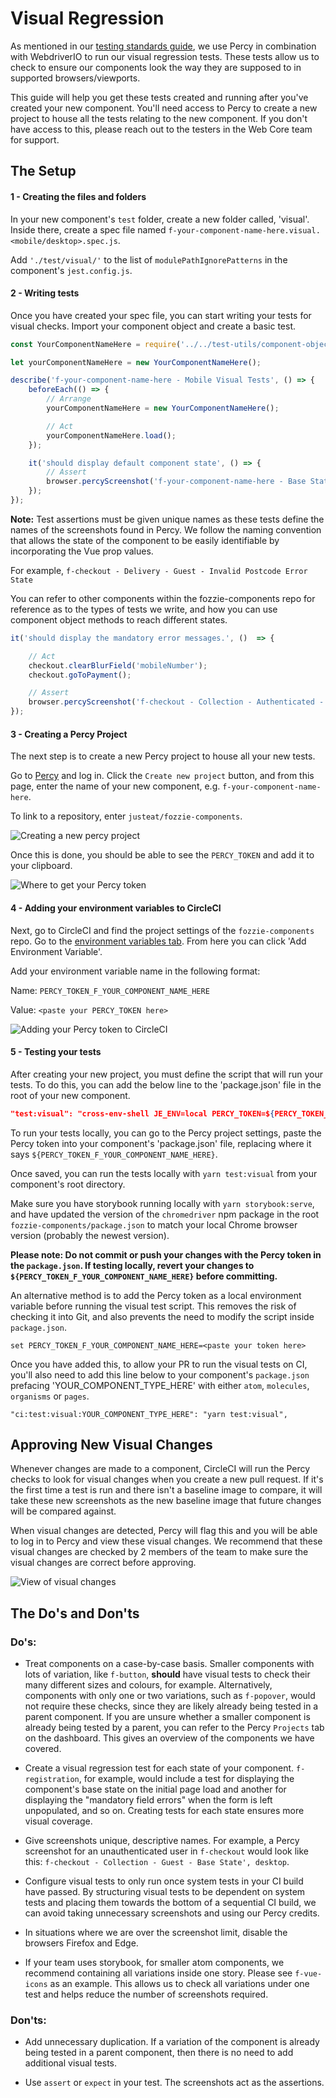 <Meta title="Documentation/Standards/Testing/Visual Regression"/>

# Visual Regression

As mentioned in our [testing standards guide](https://vue.pie.design/?path=/story/documentation-standards-testing-overview--page),
we use Percy in combination with WebdriverIO to run our visual regression tests.
These tests allow us to check to ensure our components look the way they are supposed to in supported browsers/viewports.

This guide will help you get these tests created and running after you've created your new component.
You'll need access to Percy to create a new project to house all the tests relating to the new component.
If you don't have access to this, please reach out to the testers in the Web Core team for support.

## The Setup

#### 1 - Creating the files and folders
In your new component's `test` folder, create a new folder called, 'visual'.
Inside there, create a spec file named `f-your-component-name-here.visual.<mobile/desktop>.spec.js`.

Add `'./test/visual/'` to the list of `modulePathIgnorePatterns` in the component's `jest.config.js`.

#### 2 - Writing tests
Once you have created your spec file, you can start writing your tests for visual checks.
Import your component object and create a basic test.

```javascript
const YourComponentNameHere = require('../../test-utils/component-objects/f-yourComponentNameHere.component');

let yourComponentNameHere = new YourComponentNameHere();

describe('f-your-component-name-here - Mobile Visual Tests', () => {
    beforeEach(() => {
        // Arrange
        yourComponentNameHere = new YourComponentNameHere();

        // Act
        yourComponentNameHere.load();
    });

    it('should display default component state', () => {
        // Assert
        browser.percyScreenshot('f-your-component-name-here - Base State', 'mobile');
    });
});
```

**Note:** Test assertions must be given unique names as these tests define the names of the screenshots found in Percy.
We follow the naming convention that allows the state of the component to be easily identifiable by incorporating the Vue prop values.

For example, `f-checkout - Delivery - Guest - Invalid Postcode Error State`

You can refer to other components within the fozzie-components repo for reference as to the types of tests we write,
and how you can use component object methods to reach different states.

```javascript
it('should display the mandatory error messages.', ()  => {

	// Act
	checkout.clearBlurField('mobileNumber');
	checkout.goToPayment();

	// Assert
	browser.percyScreenshot('f-checkout - Collection - Authenticated - Mandatory Errors State', 'desktop');
});
```

#### 3 - Creating a Percy Project
The next step is to create a new Percy project to house all your new tests.

Go to [Percy](https://percy.io/recent-project) and log in.
Click the `Create new project` button, and from this page, enter the name of your new component, e.g. `f-your-component-name-here`.

To link to a repository, enter `justeat/fozzie-components`.

![Creating a new percy project](./percy-new-project.png)

Once this is done, you should be able to see the `PERCY_TOKEN` and add it to your clipboard.

![Where to get your Percy token](./percy-project.png)


#### 4 - Adding your environment variables to CircleCI
Next, go to CircleCI and find the project settings of the `fozzie-components` repo.
Go to the [environment variables tab](https://app.circleci.com/settings/project/github/justeat/fozzie-components/environment-variables).
From here you can click 'Add Environment Variable'.

Add your environment variable name in the following format:

Name: `PERCY_TOKEN_F_YOUR_COMPONENT_NAME_HERE`

Value: `<paste your PERCY_TOKEN here>`

![Adding your Percy token to CircleCI](./percy-circleci-env-var.png)


#### 5 - Testing your tests
After creating your new project, you must define the script that will run your tests.
To do this, you can add the below line to the 'package.json' file in the root of your new component.

```json
"test:visual": "cross-env-shell JE_ENV=local PERCY_TOKEN=${PERCY_TOKEN_F_YOUR_COMPONENT_NAME_HERE} TEST_TYPE=visual percy exec -- wdio ../../../../wdio-chrome.conf.js",
```

To run your tests locally, you can go to the Percy project settings, paste the Percy token into your component's 'package.json' file,
replacing where it says `${PERCY_TOKEN_F_YOUR_COMPONENT_NAME_HERE}`.

Once saved, you can run the tests locally with `yarn test:visual` from your component's root directory.

Make sure you have storybook running locally with `yarn storybook:serve`,
and have updated the version of the `chromedriver` npm package in the root `fozzie-components/package.json`
to match your local Chrome browser version (probably the newest version).

**Please note: Do not commit or push your changes with the Percy token in the `package.json`. If testing locally, revert your changes to `${PERCY_TOKEN_F_YOUR_COMPONENT_NAME_HERE}` before committing.**

An alternative method is to add the Percy token as a local environment variable before running the visual test script.
This removes the risk of checking it into Git, and also prevents the need to modify the script inside `package.json`.

```
set PERCY_TOKEN_F_YOUR_COMPONENT_NAME_HERE=<paste your token here>
```

Once you have added this, to allow your PR to run the visual tests on CI, you'll also need to add this line below to your component's `package.json` prefacing 'YOUR_COMPONENT_TYPE_HERE' with either `atom`, `molecules`, `organisms` or `pages`.

```
"ci:test:visual:YOUR_COMPONENT_TYPE_HERE": "yarn test:visual",
```

## Approving New Visual Changes

Whenever changes are made to a component, CircleCI will run the Percy checks to look for visual changes when you create a new pull request. If it's the first time a test is run and there isn't a baseline image to compare, it will take these new screenshots as the new baseline image that future changes will be compared against.

When visual changes are detected, Percy will flag this and you will be able to log in to Percy and view these visual changes. We recommend that these visual changes are checked by 2 members of the team to make sure the visual changes are correct before approving.

![View of visual changes](./percy-visual-changes.png)


## The Do's and Don'ts


### Do's:

* Treat components on a case-by-case basis. Smaller components with lots of variation, like `f-button`, **should** have visual tests to check their many different sizes and colours, for example. Alternatively, components with only one or two variations, such as `f-popover`, would not require these checks, since they are likely already being tested in a parent component. If you are unsure whether a smaller component is already being tested by a parent, you can refer to the Percy `Projects` tab on the dashboard. This gives an overview of the components we have covered.


* Create a visual regression test for each state of your component. `f-registration`, for example, would include a test for displaying the component's base state on the initial page load and another for displaying the "mandatory field errors" when the form is left unpopulated, and so on. Creating tests for each state ensures more visual coverage.


* Give screenshots unique, descriptive names. For example, a Percy screenshot for an unauthenticated user in `f-checkout` would look like this: `f-checkout - Collection - Guest - Base State', desktop`.


* Configure visual tests to only run once system tests in your CI build have passed. By structuring visual tests to be dependent on system tests and placing them towards the bottom of a sequential CI build, we can avoid taking unnecessary screenshots and using our Percy credits.


* In situations where we are over the screenshot limit, disable the browsers Firefox and Edge.


* If your team uses storybook, for smaller atom components, we recommend containing all variations inside one story. Please see `f-vue-icons` as an example. This allows us to check all variations under one test and helps reduce the number of screenshots required.


### Don'ts:

* Add unnecessary duplication. If a variation of the component is already being tested in a parent component, then there is no need to add additional visual tests.


* Use `assert` or `expect` in your test. The screenshots act as the assertions.

